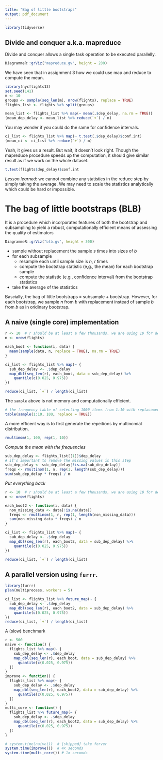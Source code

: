 ```yaml
---
title: "Bag of little bootstraps"
output: pdf_document
---
```


```r
library(tidyverse)
```

## Divide and conquer a.k.a. mapreduce

Divide and conquer allows a single task operation to be executed parallelly.

```r
DiagrammeR::grViz("mapreduce.gv", height = 200)
```


We have seen that in assignment 3 how we could use map and reduce to compute the mean.

```r
library(nycflights13)
set.seed(141)
m <- 10
groups <- sample(seq_len(m), nrow(flights), replace = TRUE)
flights_list <- flights %>% split(groups)
```

```r
mean_list <- flights_list %>% map(~ mean(.$dep_delay, na.rm = TRUE))
(mean_dep_delay <- mean_list %>% reduce(`+`) / m)
```

You may wonder if you could do the same for confidence intervals.
```r
ci_list <- flights_list %>% map(~ t.test(.$dep_delay)$conf.int)
(mean_ci <- ci_list %>% reduce(`+`) / m)
```
Yeah, it gives us a result. But wait, it doesn't look right. Though the mapreduce procedure speeds up the computation, it should give similar result as if we work on the whole dataset.

```r
t.test(flights$dep_delay)$conf.int
```


*Lesson learned*: we cannot combine any statistics in the reduce step by simply taking the average. We may need to scale the statistics analytically which could be hard or impossible.

# The bag of little bootstraps (BLB)

It is a procedure which incorporates features of both the bootstrap and subsampling to yield a robust, computationally efficient means of assessing the quality of estimators


```r
DiagrammeR::grViz("blb.gv", height = 300)
```

- sample without replacement the sample $s$ times into sizes of $b$
- for each subsample
  - resample each until sample size is $n$, $r$ times
  - compute the bootstrap statistic (e,g., the mean) for each bootstrap sample
  - compute the statistic (e.g., confidence interval) from the bootstrap statistics
- take the average of the statistics


Bascially, the bag of little bootstraps = subsample + bootstrap. However, for each bootstrap, we sample $n$ from $b$ with replacement instead of sample $b$ from $b$ as in oridinary bootstrap.


## A naive (single core) implementation

```r
r <- 10  # r should be at least a few thousands, we are using 10 for demo
n <- nrow(flights)

each_boot <- function(i, data) {
  mean(sample(data, n, replace = TRUE), na.rm = TRUE)
}

ci_list <- flights_list %>% map(~ {
  sub_dep_delay <- .$dep_delay
  map_dbl(seq_len(r), each_boot, data = sub_dep_delay) %>% 
    quantile(c(0.025, 0.975))
})

reduce(ci_list, `+`) / length(ci_list)
```


The `sample` above is not memory and computationally efficient.

```r
# the frequency table of selecting 1000 items from 1:10 with replacement
table(sample(1:10, 100, replace = TRUE))
```

A more efficent way is to first generate the repeitions by multinomial distribution.

```r
rmultinom(1, 100, rep(1, 10))
```

*Compute the mean with the frequencies*

```r
sub_dep_delay <- flights_list[[1]]$dep_delay
# it's important to remove the missing values in this step
sub_dep_delay <- sub_dep_delay[!is.na(sub_dep_delay)]
freqs <- rmultinom(1, n, rep(1, length(sub_dep_delay)))
sum(sub_dep_delay * freqs) / n
```

*Put everything back*

```r
r <- 10  # r should be at least a few thousands, we are using 10 for demo
n <- nrow(flights)

each_boot2 <- function(i, data) {
  non_missing_data <- data[!is.na(data)]
  freqs <- rmultinom(1, n, rep(1, length(non_missing_data)))
  sum(non_missing_data * freqs) / n
}

ci_list <- flights_list %>% map(~ {
  sub_dep_delay <- .$dep_delay
  map_dbl(seq_len(r), each_boot2, data = sub_dep_delay) %>% 
    quantile(c(0.025, 0.975))
})

reduce(ci_list, `+`) / length(ci_list)
```


## A parallel version using `furrr`.


```r
library(furrr)
plan(multiprocess, workers = 5)
```

```r
ci_list <- flights_list %>% future_map(~ {
  sub_dep_delay <- .$dep_delay
  map_dbl(seq_len(r), each_boot2, data = sub_dep_delay) %>% 
    quantile(c(0.025, 0.975))
})
reduce(ci_list, `+`) / length(ci_list)
```



A (slow) benchmark
```r
r <- 500
naive <- function() {
  flights_list %>% map(~ {
    sub_dep_delay <- .$dep_delay
    map_dbl(seq_len(r), each_boot, data = sub_dep_delay) %>% 
      quantile(c(0.025, 0.975))
  })
}
improve <- function() {
  flights_list %>% map(~ {
    sub_dep_delay <- .$dep_delay
    map_dbl(seq_len(r), each_boot2, data = sub_dep_delay) %>% 
      quantile(c(0.025, 0.975))
  })
}
multi_core <- function() {
  flights_list %>% future_map(~ {
    sub_dep_delay <- .$dep_delay
    map_dbl(seq_len(r), each_boot2, data = sub_dep_delay) %>% 
      quantile(c(0.025, 0.975))
  })
}
```

```r
# system.time(naive())  # [skipped] take forver
system.time(improve())  # 4x seconds
system.time(multi_core()) # 1x seconds
```
